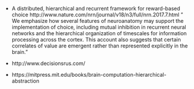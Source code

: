


- A distributed, hierarchical and recurrent framework for reward-based choice http://www.nature.com/nrn/journal/v18/n3/full/nrn.2017.7.html " We emphasize how several features of neuroanatomy may support the implementation of choice, including mutual inhibition in recurrent neural networks and the hierarchical organization of timescales for information processing across the cortex. This account also suggests that certain correlates of value are emergent rather than represented explicitly in the brain."


- http://www.decisionsrus.com/

- https://mitpress.mit.edu/books/brain-computation-hierarchical-abstraction




